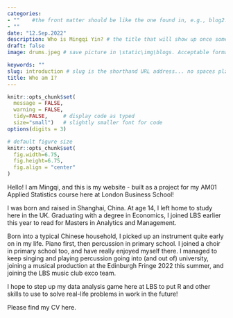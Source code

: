 ```yaml
---
categories:  
- ""    #the front matter should be like the one found in, e.g., blog2.md. It cannot be like the normal Rmd we used
- ""
date: "12.Sep.2022"
description: Who is Mingqi Yin? # the title that will show up once someone gets to this page
draft: false
image: drums.jpeg # save picture in \static\img\blogs. Acceptable formats= jpg, jpeg, or png 

keywords: ""
slug: introduction # slug is the shorthand URL address... no spaces plz
title: Who am I?
---
```


```r
knitr::opts_chunk$set(
  message = FALSE, 
  warning = FALSE, 
  tidy=FALSE,     # display code as typed
  size="small")   # slightly smaller font for code
options(digits = 3)

# default figure size
knitr::opts_chunk$set(
  fig.width=6.75, 
  fig.height=6.75,
  fig.align = "center"
)
```

Hello! I am Mingqi, and this is my website - built as a project for my AM01 Applied Statistics course here at London Business School!

I was born and raised in Shanghai, China. At age 14, I left home to study here in the UK. Graduating with a degree in Economics, I joined LBS earlier this year to read for Masters in Analytics and Management.

Born into a typical Chinese household, I picked up an instrument quite early on in my life. Piano first, then percussion in primary school. I joined a choir in primary school too, and have really enjoyed myself there. I managed to keep singing and playing percussion going into (and out of) university, joining a musical production at the Edinburgh Fringe 2022 this summer, and joining the LBS music club exco team. 

I hope to step up my data analysis game here at LBS to put R and other skills to use to solve real-life problems in work in the future! 

Please find my CV here.
